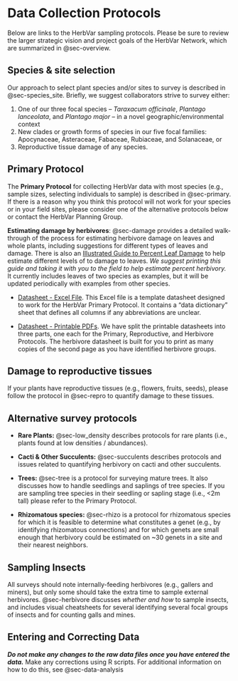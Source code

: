 # Data Collection Protocols {#sec-data-collection}

::: {.callout-important}

Below are links to the HerbVar sampling protocols. Please be sure to review the larger strategic vision and project goals of the HerbVar Network, which are summarized in @sec-overview. 

:::

## Species & site selection

Our approach to select plant species and/or sites to survey is described in @sec-species_site. Briefly, we suggest collaborators strive to survey either:

  (1) One of our three focal species -- _Taraxacum officinale_, _Plantago lanceolata_, and _Plantago major_ -- in a novel geographic/environmental context  
  (2) New clades or growth forms of species in our five focal families: Apocynaceae, Asteraceae, Fabaceae, Rubiaceae, and Solanaceae, or  
  (3) Reproductive tissue damage of any species. 
 

## Primary Protocol

The **Primary Protocol** for collecting HerbVar data with most species (e.g., sample sizes, selecting individuals to sample) is described in @sec-primary. If there is a reason why you think this protocol will not work for your species or in your field sites, please consider one of the alternative protocols below or contact the HerbVar Planning Group.  

**Estimating damage by herbivores**: @sec-damage provides a detailed walk-through of the process for estimating herbivore damage on leaves and whole plants, including suggestions for different types of leaves and damage. There is also an [Illustrated Guide to Percent Leaf Damage](/protocols/Illustrated Guide to Percent Leaf Damage.pdf) to help estimate different levels of to damage to leaves. _We suggest printing this guide and taking it with you to the field to help estimate percent herbivory._ It currently includes leaves of two species as examples, but it will be updated periodically with examples from other species.  



 - [Datasheet - Excel File](protocols/HerbVar_Datasheet_Template.xlsx). This Excel file is a template datasheet designed to work for the HerbVar Primary Protocol. It contains a "data dictionary" sheet that defines all columns if any abbreviations are unclear.

 - [Datasheet - Printable PDFs](https://drive.google.com/drive/folders/10-9xPm9yOAvGCtL3dmVaoz7ODI1fghYG?usp=sharing). We have split the printable datasheets into three parts, one each for the Primary, Reproductive, and Herbivore Protocols. The herbivore datasheet is built for you to print as many copies of the second page as you have identified herbivore groups.


## Damage to reproductive tissues

If your plants have reproductive tissues (e.g., flowers, fruits, seeds), please follow the protocol in @sec-repro to quantify damage to these tissues.  

## Alternative survey protocols

- **Rare Plants:** @sec-low_density describes protocols for rare plants (i.e., plants found at low densities / abundances).  

- **Cacti & Other Succulents:** @sec-succulents describes protocols and issues related to quantifying herbivory on cacti and other succulents.  

- **Trees:** @sec-tree is a protocol for surveying mature trees. It also discusses how to handle seedlings and saplings of tree species. If you are sampling tree species in their seedling or sapling stage (i.e., <2m tall) please refer to the Primary Protocol.

- **Rhizomatous species:** @sec-rhizo is a protocol for rhizomatous species for which it is feasible to determine what constitutes a genet (e.g., by identifying rhizomatous connections) and for which genets are small enough that herbivory could be estimated on ~30 genets in a site and their nearest neighbors.

## Sampling Insects

All surveys should note internally-feeding herbivores (e.g., gallers and miners), but only some should take the extra time to sample external herbivores. @sec-herbivore discusses *whether and how* to sample insects, and includes visual cheatsheets for several identifying several focal groups of insects and for counting galls and mines.

## Entering and Correcting Data

***Do not make any changes to the raw data files once you have entered the data.*** Make any corrections using R scripts. For additional information on how to do this, see @sec-data-analysis
